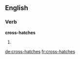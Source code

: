 ==English==

===Verb===
'''cross-hatches'''

# {{third-person singular of|[[cross-hatch]]}}

[[de:cross-hatches]]
[[fr:cross-hatches]]